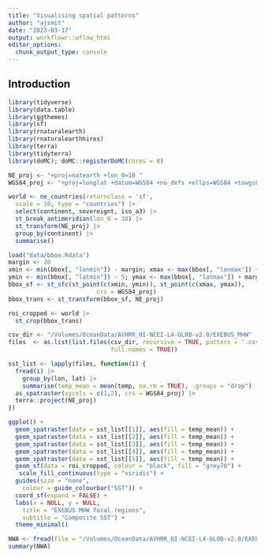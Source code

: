 ```yaml
---
title: "Visualising spatial patterns"
author: "ajsmit"
date: "2023-03-17"
output: workflowr::wflow_html
editor_options:
  chunk_output_type: console
---
```


## Introduction

```r
library(tidyverse)
library(data.table)
library(ggthemes)
library(sf)
library(rnaturalearth)
library(rnaturalearthhires)
library(terra)
library(tidyterra)
library(doMC); doMC::registerDoMC(cores = 8)
```

```r
NE_proj <- "+proj=natearth +lon_0=10 "
WGS84_proj <- "+proj=longlat +datum=WGS84 +no_defs +ellps=WGS84 +towgs84=0,0,0"

world <- ne_countries(returnclass = 'sf',
  scale = 10, type = "countries") |> 
  select(continent, sovereignt, iso_a3) |> 
  st_break_antimeridian(lon_0 = 10) |>
  st_transform(NE_proj) |> 
  group_by(continent) |>
  summarise()

load("data/bbox.Rdata")
margin <- 20
xmin <- min(bbox[, "lonmin"]) - margin; xmax <- max(bbox[, "lonmax"]) + margin
ymin <- min(bbox[, "latmin"]) - 5; ymax <- max(bbox[, "latmax"]) + margin
bbox_sf <- st_sfc(st_point(c(xmin, ymin)), st_point(c(xmax, ymax)),
                         crs = WGS84_proj)
bbox_trans <- st_transform(bbox_sf, NE_proj)

roi_cropped <- world |> 
  st_crop(bbox_trans)
```

```r
csv_dir <- "/Volumes/OceanData/AVHRR_OI-NCEI-L4-GLOB-v2.0/EXEBUS_MHW"
files  <- as.list(list.files(csv_dir, recursive = TRUE, pattern = '.csv',
                             full.names = TRUE))

sst_list <- lapply(files, function(i) {
  fread(i) |> 
    group_by(lon, lat) |> 
    summarise(temp_mean = mean(temp, na.rm = TRUE), .groups = "drop") |> 
  as_spatraster(xycols = c(1,2), crs = WGS84_proj) |> 
  terra::project(NE_proj)
})
```

```r
ggplot() +
  geom_spatraster(data = sst_list[[1]], aes(fill = temp_mean)) +
  geom_spatraster(data = sst_list[[2]], aes(fill = temp_mean)) +
  geom_spatraster(data = sst_list[[3]], aes(fill = temp_mean)) +
  geom_spatraster(data = sst_list[[4]], aes(fill = temp_mean)) +
  geom_spatraster(data = sst_list[[5]], aes(fill = temp_mean)) +
  geom_sf(data = roi_cropped, colour = "black", fill = "grey70") +
   scale_fill_continuous(type = "viridis") +
  guides(size = "none",
    colour = guide_colourbar("SST")) +
  coord_sf(expand = FALSE) +
  labs(x = NULL, y = NULL,
    title = "EXEBUS MHW focal regions",
    subtitle = "Composite SST") +
  theme_minimal() 
```

```r
NWA <- fread(file = "/Volumes/OceanData/AVHRR_OI-NCEI-L4-GLOB-v2.0/EXEBUS_MHW/NWA_csv/NWA.csv")
summary(NWA)
```


